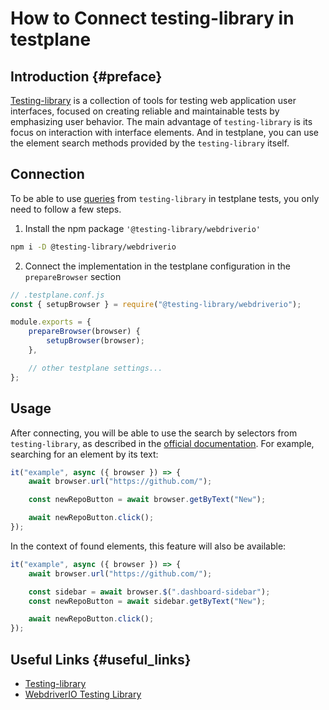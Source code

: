 # How to Connect testing-library in testplane

## Introduction {#preface}

[Testing-library][testing-library] is a collection of tools for testing web application user interfaces, focused on creating reliable and maintainable tests by emphasizing user behavior. The main advantage of `testing-library` is its focus on interaction with interface elements. And in testplane, you can use the element search methods provided by the `testing-library` itself.

## Connection

To be able to use [queries][queries] from `testing-library` in testplane tests, you only need to follow a few steps.

1. Install the npm package `'@testing-library/webdriverio'`

```bash
npm i -D @testing-library/webdriverio
```

2. Connect the implementation in the testplane configuration in the `prepareBrowser` section

```javascript
// .testplane.conf.js
const { setupBrowser } = require("@testing-library/webdriverio");

module.exports = {
    prepareBrowser(browser) {
        setupBrowser(browser);
    },

    // other testplane settings...
};
```

## Usage

After connecting, you will be able to use the search by selectors from `testing-library`, as described in the [official documentation](https://testing-library.com/docs/queries/about/). For example, searching for an element by its text:

```javascript
it("example", async ({ browser }) => {
    await browser.url("https://github.com/");

    const newRepoButton = await browser.getByText("New");

    await newRepoButton.click();
});
```

In the context of found elements, this feature will also be available:

```javascript
it("example", async ({ browser }) => {
    await browser.url("https://github.com/");

    const sidebar = await browser.$(".dashboard-sidebar");
    const newRepoButton = await sidebar.getByText("New");

    await newRepoButton.click();
});
```

## Useful Links {#useful_links}

-   [Testing-library][testing-library]
-   [WebdriverIO Testing Library](https://testing-library.com/docs/webdriverio-testing-library/intro)

[testing-library]: https://testing-library.com/
[queries]: https://testing-library.com/docs/queries/about
